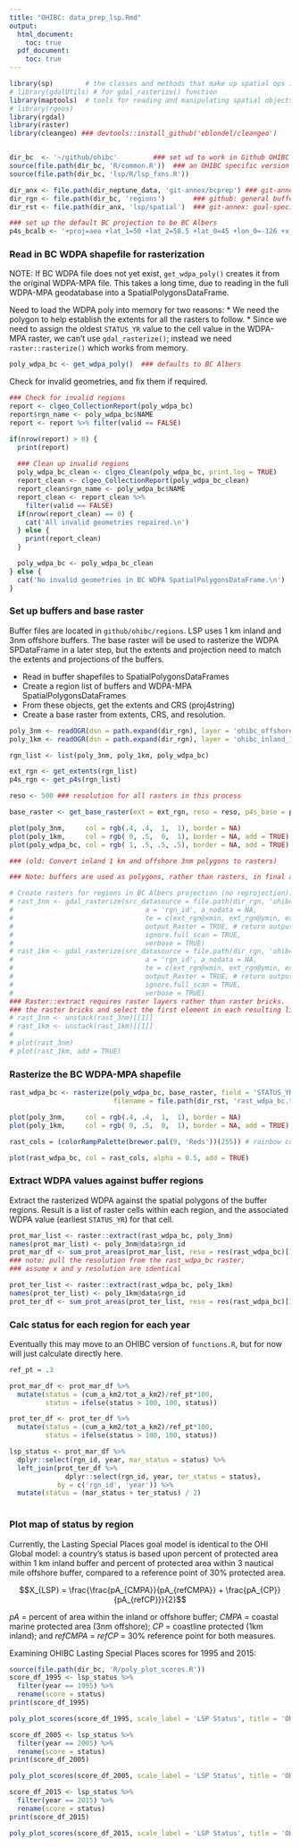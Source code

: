 ```yaml
---
title: "OHIBC: data_prep_lsp.Rmd"
output: 
  html_document:
    toc: true
  pdf_document:
    toc: true
---
```


``` r
library(sp)        # the classes and methods that make up spatial ops in R
# library(gdalUtils) # for gdal_rasterize() function
library(maptools)  # tools for reading and manipulating spatial objects
# library(rgeos)
library(rgdal)
library(raster)
library(cleangeo) ### devtools::install_github('eblondel/cleangeo') 


dir_bc  <- '~/github/ohibc'         ### set wd to work in Github OHIBC location
source(file.path(dir_bc, 'R/common.R'))  ### an OHIBC specific version of common.R
source(file.path(dir_bc, 'lsp/R/lsp_fxns.R'))

dir_anx <- file.path(dir_neptune_data, 'git-annex/bcprep') ### git-annex: goal-specific large files
dir_rgn <- file.path(dir_bc, 'regions')       ### github: general buffer region shapefiles
dir_rst <- file.path(dir_anx, 'lsp/spatial')  ### git-annex: goal-specific raster files

### set up the default BC projection to be BC Albers
p4s_bcalb <- '+proj=aea +lat_1=50 +lat_2=58.5 +lat_0=45 +lon_0=-126 +x_0=1000000 +y_0=0 +datum=NAD83 +units=m +no_defs +ellps=GRS80 +towgs84=0,0,0'
```

### Read in BC WDPA shapefile for rasterization

NOTE: If BC WDPA file does not yet exist, `get_wdpa_poly()` creates it from the original WDPA-MPA file.  This takes a long time, due to
reading in the full WDPA-MPA geodatabase into a SpatialPolygonsDataFrame.

Need to load the WDPA poly into memory for two reasons:
* We need the polygon to help establish the extents for all the rasters to follow.
* Since we need to assign the oldest `STATUS_YR` value to the cell value in the WDPA-MPA raster, we can't use `gdal_rasterize()`; instead we need `raster::rasterize()` which works from memory.

``` r
poly_wdpa_bc <- get_wdpa_poly()  ### defaults to BC Albers
```

Check for invalid geometries, and fix them if required.

``` r

### Check for invalid regions
report <- clgeo_CollectionReport(poly_wdpa_bc)
report$rgn_name <- poly_wdpa_bc$NAME
report <- report %>% filter(valid == FALSE)

if(nrow(report) > 0) {
  print(report)
  
  ### Clean up invalid regions
  poly_wdpa_bc_clean <- clgeo_Clean(poly_wdpa_bc, print.log = TRUE)
  report_clean <- clgeo_CollectionReport(poly_wdpa_bc_clean)
  report_clean$rgn_name <- poly_wdpa_bc$NAME
  report_clean <- report_clean %>%
    filter(valid == FALSE)
  if(nrow(report_clean) == 0) {
    cat('All invalid geometries repaired.\n')
  } else {
    print(report_clean)
  }

  poly_wdpa_bc <- poly_wdpa_bc_clean
} else {
  cat('No invalid geometries in BC WDPA SpatialPolygonsDataFrame.\n')
}

```

### Set up buffers and base raster

Buffer files are located in `github/ohibc/regions`.  LSP uses 1 km inland and 3nm offshore buffers.  The base raster will be used to rasterize the WDPA SPDataFrame in a later step, but the extents and projection need to match the extents and projections of the buffers.

* Read in buffer shapefiles to SpatialPolygonsDataFrames
* Create a region list of buffers and WDPA-MPA SpatialPolygonsDataFrames
* From these objects, get the extents and CRS (proj4string)
* Create a base raster from extents, CRS, and resolution.

```r

poly_3nm <- readOGR(dsn = path.expand(dir_rgn), layer = 'ohibc_offshore_3nm', stringsAsFactors = FALSE)
poly_1km <- readOGR(dsn = path.expand(dir_rgn), layer = 'ohibc_inland_1km', stringsAsFactors = FALSE)

rgn_list <- list(poly_3nm, poly_1km, poly_wdpa_bc)

ext_rgn <- get_extents(rgn_list)
p4s_rgn <- get_p4s(rgn_list)

reso <- 500 ### resolution for all rasters in this process

base_raster <- get_base_raster(ext = ext_rgn, reso = reso, p4s_base = p4s_rgn, fn = NULL)

```

``` r

plot(poly_3nm,     col = rgb(.4, .4,  1,  1), border = NA)
plot(poly_1km,     col = rgb( 0, .5,  0,  1), border = NA, add = TRUE)
plot(poly_wdpa_bc, col = rgb( 1, .5, .5, .5), border = NA, add = TRUE)

```

``` r
### (old: Convert inland 1 km and offshore 3nm polygons to rasters)

### Note: buffers are used as polygons, rather than rasters, in final analysis... this is just for reference...

# Create rasters for regions in BC Albers projection (no reprojection):
# rast_3nm <- gdal_rasterize(src_datasource = file.path(dir_rgn, 'ohibc_offshore_3nm.shp'), dst_filename = file.path(dir_rst, 'rast_offshore_3nm.tif'), 
#                                 a = 'rgn_id', a_nodata = NA,
#                                 te = c(ext_rgn@xmin, ext_rgn@ymin, ext_rgn@xmax, ext_rgn@ymax), tr = c(reso, reso), # extents and resolution for x and y
#                                 output_Raster = TRUE, # return output as a RasterBrick? 
#                                 ignore.full_scan = TRUE,
#                                 verbose = TRUE)
# rast_1km <- gdal_rasterize(src_datasource = file.path(dir_rgn, 'ohibc_inland_1km.shp'), dst_filename = file.path(dir_rst, 'rast_inland_1km.tif'), 
#                                 a = 'rgn_id', a_nodata = NA,
#                                 te = c(ext_rgn@xmin, ext_rgn@ymin, ext_rgn@xmax, ext_rgn@ymax), tr = c(reso, reso), # extents and resolution for x and y
#                                 output_Raster = TRUE, # return output as a RasterBrick? 
#                                 ignore.full_scan = TRUE,
#                                 verbose = TRUE)
### Raster::extract requires raster layers rather than raster bricks.  Unstack
### the raster bricks and select the first element in each resulting list.
# rast_3nm <- unstack(rast_3nm)[[1]]
# rast_1km <- unstack(rast_1km)[[1]]
# 
# plot(rast_3nm)
# plot(rast_1km, add = TRUE)

```

### Rasterize the BC WDPA-MPA shapefile

``` r
rast_wdpa_bc <- rasterize(poly_wdpa_bc, base_raster, field = 'STATUS_YR', fun = 'min', background = NA, 
                          filename = file.path(dir_rst, 'rast_wdpa_bc.tif'), overwrite = TRUE)
```

``` r
plot(poly_3nm,     col = rgb(.4, .4,  1,  1), border = NA)
plot(poly_1km,     col = rgb( 0, .5,  0,  1), border = NA, add = TRUE)

rast_cols = (colorRampPalette(brewer.pal(9, 'Reds'))(255)) # rainbow color scheme

plot(rast_wdpa_bc, col = rast_cols, alpha = 0.5, add = TRUE)
```

### Extract WDPA values against buffer regions

Extract the rasterized WDPA against the spatial polygons of the buffer regions.  Result is a list of raster cells within each region, and the associated WDPA value (earliest `STATUS_YR`) for that cell.

``` r
prot_mar_list <- raster::extract(rast_wdpa_bc, poly_3nm)
names(prot_mar_list) <- poly_3nm@data$rgn_id
prot_mar_df <- sum_prot_areas(prot_mar_list, reso = res(rast_wdpa_bc)[1])
### note: pull the resolution from the rast_wdpa_bc raster; 
### assume x and y resolution are identical

prot_ter_list <- raster::extract(rast_wdpa_bc, poly_1km)
names(prot_ter_list) <- poly_1km@data$rgn_id
prot_ter_df <- sum_prot_areas(prot_ter_list, reso = res(rast_wdpa_bc)[1])
```

### Calc status for each region for each year

Eventually this may move to an OHIBC version of `functions.R`, but for now will just calculate directly here.

``` r

ref_pt = .3

prot_mar_df <- prot_mar_df %>%
  mutate(status = (cum_a_km2/tot_a_km2)/ref_pt*100,
         status = ifelse(status > 100, 100, status))

prot_ter_df <- prot_ter_df %>%
  mutate(status = (cum_a_km2/tot_a_km2)/ref_pt*100,
         status = ifelse(status > 100, 100, status))

lsp_status <- prot_mar_df %>% 
  dplyr::select(rgn_id, year, mar_status = status) %>%
  left_join(prot_ter_df %>% 
              dplyr::select(rgn_id, year, ter_status = status),
            by = c('rgn_id', 'year')) %>%
  mutate(status = (mar_status + ter_status) / 2)
  
```

### Plot map of status by region

Currently, the Lasting Special Places goal model is identical to the OHI Global model: a country's status is based upon percent of protected area within 1 km inland buffer and percent of protected area within 3 nautical mile offshore buffer, compared to a reference point of 30% protected area.

$$X_{LSP} = \frac{\frac{pA_{CMPA}}{pA_{refCMPA}} + \frac{pA_{CP}}{pA_{refCP}}}{2}$$

*pA* = percent of area within the inland or offshore buffer; *CMPA* = coastal marine protected area (3nm offshore); *CP* = coastline protected (1km inland); and *refCMPA* = *refCP* = 30% reference point for both measures.

Examining OHIBC Lasting Special Places scores for 1995 and 2015:
``` r
source(file.path(dir_bc, 'R/poly_plot_scores.R'))
score_df_1995 <- lsp_status %>% 
  filter(year == 1995) %>% 
  rename(score = status)
print(score_df_1995)

poly_plot_scores(score_df_1995, scale_label = 'LSP Status', title = 'OHIBC LSP Status 1995')

score_df_2005 <- lsp_status %>% 
  filter(year == 2005) %>% 
  rename(score = status)
print(score_df_2005)

poly_plot_scores(score_df_2005, scale_label = 'LSP Status', title = 'OHIBC LSP Status 2005')

score_df_2015 <- lsp_status %>% 
  filter(year == 2015) %>% 
  rename(score = status)
print(score_df_2015)

poly_plot_scores(score_df_2015, scale_label = 'LSP Status', title = 'OHIBC LSP Status 2015')

```
